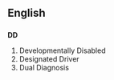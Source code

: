 ==English==
==={{initialism}}===
'''DD'''

#Developmentally Disabled
#Designated Driver
#Dual Diagnosis